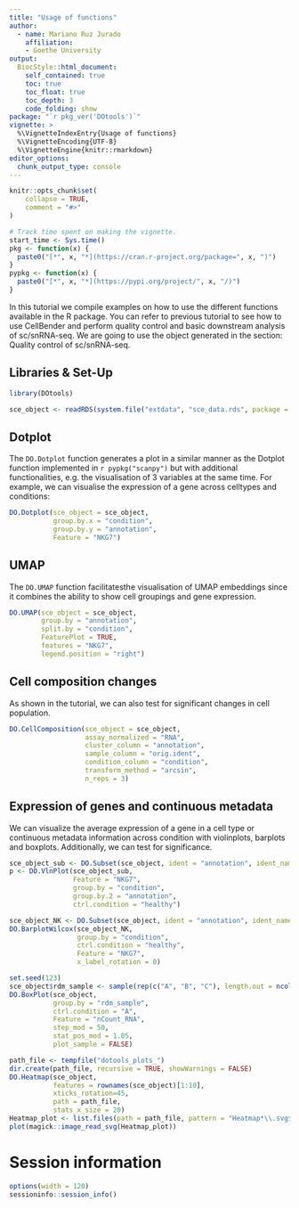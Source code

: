 ```yaml
---
title: "Usage of functions"
author:
  - name: Mariano Ruz Jurado
    affiliation:
    - Goethe University
output: 
  BiocStyle::html_document:
    self_contained: true
    toc: true
    toc_float: true
    toc_depth: 3
    code_folding: show
package: "`r pkg_ver('DOtools')`"
vignette: >
  %\VignetteIndexEntry{Usage of functions}
  %\VignetteEncoding{UTF-8}
  %\VignetteEngine{knitr::rmarkdown}
editor_options: 
  chunk_output_type: console
---
```


```r
knitr::opts_chunk$set(
    collapse = TRUE,
    comment = "#>"
)
```

```r
# Track time spent on making the vignette.
start_time <- Sys.time()
pkg <- function(x) {
  paste0("[*", x, "*](https://cran.r-project.org/package=", x, ")")
}
pypkg <- function(x) {
  paste0("[*", x, "*](https://pypi.org/project/", x, "/)")
}
```

In this tutorial we compile examples on how to use the different functions available in the R package. You can refer to previous tutorial to see how to use CellBender and perform quality control and basic downstream analysis of sc/snRNA-seq. We are going to use the object generated in the section: Quality control of sc/snRNA-seq.

## Libraries & Set-Up
```r
library(DOtools)

sce_object <- readRDS(system.file("extdata", "sce_data.rds", package = "DOtools"))
```

## Dotplot

The `DO.Dotplot` function generates a plot in a similar manner as the Dotplot function implemented in `r pypkg("scanpy")` but with additional functionalities, e.g. the visualisation of 3 variables at the same time. For example, we can visualise the expression of a gene across celltypes and conditions:

```r
DO.Dotplot(sce_object = sce_object,
           group.by.x = "condition",
           group.by.y = "annotation",
           Feature = "NKG7")
```

## UMAP

The `DO.UMAP` function facilitatesthe visualisation of UMAP embeddings since it combines the ability to show cell groupings and gene expression.

```r

DO.UMAP(sce_object = sce_object,
        group.by = "annotation",
        split.by = "condition",
        FeaturePlot = TRUE,
        features = "NKG7",
        legend.position = "right")
```

## Cell composition changes

As shown in the tutorial, we can also test for significant changes in cell population.

```r

DO.CellComposition(sce_object = sce_object,
                   assay_normalized = "RNA",
                   cluster_column = "annotation",
                   sample_column = "orig.ident",
                   condition_column = "condition",
                   transform_method = "arcsin",
                   n_reps = 3)

```

## Expression of genes and continuous metadata

We can visualize the average expression of a gene in a cell type or continuous metadata information across condition with violinplots, barplots and boxplots. Additionally, we can test for significance.

```r
sce_object_sub <- DO.Subset(sce_object, ident = "annotation", ident_name = c("NK", "CD4_T_cells", "B_cells"))
p <- DO.VlnPlot(sce_object_sub,
                Feature = "NKG7",
                group.by = "condition",
                group.by.2 = "annotation",
                ctrl.condition = "healthy")
```

```r
sce_object_NK <- DO.Subset(sce_object, ident = "annotation", ident_name = "NK")
DO.BarplotWilcox(sce_object_NK,
                 group.by = "condition",
                 ctrl.condition = "healthy",
                 Feature = "NKG7",
                 x_label_rotation = 0)
```

```r
set.seed(123)
sce_object$rdm_sample <- sample(rep(c("A", "B", "C"), length.out = ncol(sce_object)))
DO.BoxPlot(sce_object,
           group.by = "rdm_sample",
           ctrl.condition = "A",
           Feature = "nCount_RNA",
           step_mod = 50,
           stat_pos_mod = 1.05,
           plot_sample = FALSE)
```


```r
path_file <- tempfile("dotools_plots_")
dir.create(path_file, recursive = TRUE, showWarnings = FALSE)
DO.Heatmap(sce_object,
           features = rownames(sce_object)[1:10],
           xticks_rotation=45,
           path = path_file,
           stats_x_size = 20)
Heatmap_plot <- list.files(path = path_file, pattern = "Heatmap*\\.svg$", full.names = TRUE, recursive = TRUE)
plot(magick::image_read_svg(Heatmap_plot))

```


# Session information

```r
options(width = 120)
sessioninfo::session_info()
```
